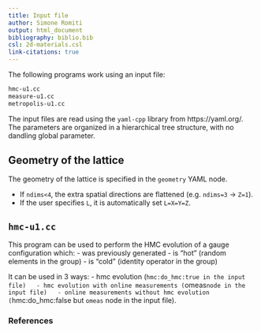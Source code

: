 ```yaml
---
title: Input file
author: Simone Romiti
output: html_document
bibliography: biblio.bib  
csl: 2d-materials.csl
link-citations: true
---
```


The following programs work using an input file:

``` bash
hmc-u1.cc
measure-u1.cc
metropolis-u1.cc
```

The input files are read using the `yaml-cpp` library from https://yaml.org/.
The parameters are organized in a hierarchical tree structure, with no dandling global parameter.


## Geometry of the lattice

The geometry of the lattice is specified in the `geometry` YAML node.

- If `ndims<4`, the extra spatial directions are flattened (e.g. `ndims=3` $\to$ `Z=1`).
- If the user specifies `L`, it is automatically set `L=X=Y=Z`.

## `hmc-u1.cc`

This program can be used to perform the HMC evolution of a gauge configuration which:
- was previously generated
- is "hot" (random elements in the group)
- is "cold" (identity operator in the group)

It can be used in 3 ways:
  - hmc evolution (`hmc:do_hmc:true in the input file)
  - hmc evolution with online measurements (`omeas` node in the input file)
  - online measurements without hmc evolution (`hmc:do_hmc:false but `omeas` node in the input file).

### References

